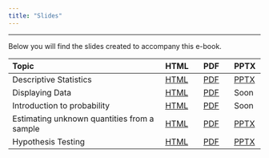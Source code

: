 ```yaml
---
title: "Slides"
---
```


------------------------------------------------------------------------

Below you will find the slides created to accompany this e-book.

| Topic                  | HTML | PDF | PPTX |
|:-----------------------|:-----|:----|:----|
| Descriptive Statistics | [HTML](slides/decriptive-stats.html) | [PDF](slides/descriptive-stats.pdf) | [PPTX](slides/descriptive-stats.pptx) |
| Displaying Data | [HTML](slides/ch05-displaying-data.html) | [PDF](slides/ch05-displaying-data.pdf) | Soon |
| Introduction to probability | [HTML](https://drfurtado.github.io/sydney_xaringan/#1) | [PDF](https://drfurtado.github.io/sydney_xaringan/index.pdf) | Soon |
| Estimating unknown quantities from a sample | [HTML](https://drfurtado.github.io/projb/ch07-intro-inferential-stats.html#1) | [PDF](https://drfurtado.github.io/projb/ch07-intro-inferential-stats.pdf) | [PPTX](https://drfurtado.github.io/projb/ch07-intro-inferential-stats.pptx) |
| Hypothesis Testing | [HTML](https://drfurtado.github.io/projb/ch08-hypothesis-testing.html#1) | [PDF](https://drfurtado.github.io/projb/ch08-hypothesis-testing.pdf) | [PPTX](https://drfurtado.github.io/projb/ch08-hypothesis-testing.pptx) |
